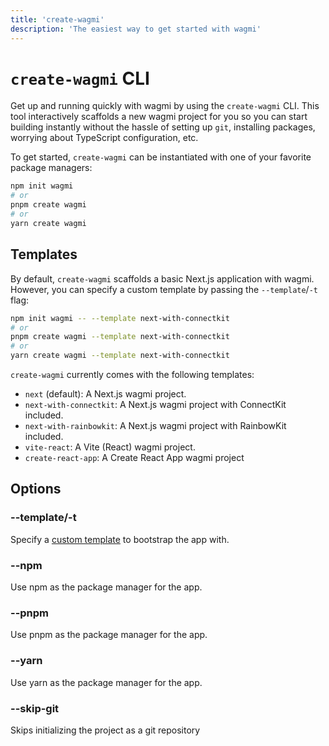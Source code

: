 ```yaml
---
title: 'create-wagmi'
description: 'The easiest way to get started with wagmi'
---
```


# `create-wagmi` CLI

Get up and running quickly with wagmi by using the `create-wagmi` CLI. This tool interactively scaffolds a new wagmi project for you so you can start building instantly without the hassle of setting up `git`, installing packages, worrying about TypeScript configuration, etc.

To get started, `create-wagmi` can be instantiated with one of your favorite package managers:

```bash
npm init wagmi
# or
pnpm create wagmi
# or
yarn create wagmi
```

## Templates

By default, `create-wagmi` scaffolds a basic Next.js application with wagmi. However, you can specify a custom template by passing the `--template`/`-t` flag:

```bash
npm init wagmi -- --template next-with-connectkit
# or
pnpm create wagmi --template next-with-connectkit
# or
yarn create wagmi --template next-with-connectkit
```

`create-wagmi` currently comes with the following templates:

- `next` (default): A Next.js wagmi project.
- `next-with-connectkit`: A Next.js wagmi project with ConnectKit included.
- `next-with-rainbowkit`: A Next.js wagmi project with RainbowKit included.
- `vite-react`: A Vite (React) wagmi project.
- `create-react-app`: A Create React App wagmi project

## Options

### --template/-t

Specify a [custom template](#templates) to bootstrap the app with.

### --npm

Use npm as the package manager for the app.

### --pnpm

Use pnpm as the package manager for the app.

### --yarn

Use yarn as the package manager for the app.

### --skip-git

Skips initializing the project as a git repository
